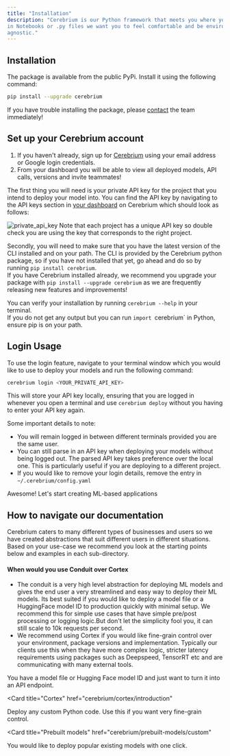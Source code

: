 ```yaml
---
title: "Installation"
description: "Cerebrium is our Python framework that meets you where you work - whether it be
in Notebooks or .py files we want you to feel comfortable and be environment
agnostic."
---
```


## Installation

The package is available from the public PyPi. Install it using the following
command:

```bash
pip install --upgrade cerebrium
```

If you have trouble installing the package, please [contact](mailto:support@cerebrium.ai) the team immediately!

## Set up your Cerebrium account

1. If you haven't already, sign up for
   [Cerebrium](https://dashboard.cerebrium.ai) using your email address or
   Google login credentials.
2. From your dashboard you will be able to view all deployed models, API calls,
   versions and invite teammates!

The first thing you will need is your private API key for the project that you intend to deploy your model into. You can find the API key by navigating to the API keys section in [your dashboard](https://dashboard.cerebrium.ai/projects/) on Cerebrium which should look as follows:

![private_api_key](/images/coretex/api_keys_private_key.png)
Note that each project has a unique API key so double check you are using the key that corresponds to the right project. 


Secondly, you will need to make sure that you have the latest version of the CLI installed and on your path. The CLI is provided by the Cerebrium python package, so if you have not installed that yet, go ahead and do so by running `pip install cerebrium`.   
If you have Cerebrium installed already, we recommend you upgrade your package with `pip install --upgrade cerebrium` as we are frequently releasing new features and improvements!  

You can verify your installation by running `cerebrium --help` in your terminal.  
If you do not get any output but you can run `import `cerebrium` in Python, ensure pip is on your path.


## Login Usage
To use the login feature, navigate to your terminal window which you would like to use to deploy your models and run the following command:

```bash
cerebrium login <YOUR_PRIVATE_API_KEY>
```

This will store your API key locally, ensuring that you are logged in whenever you open a terminal and use `cerebrium deploy` without you having to enter your API key again. 

Some important details to note:
- You will remain logged in between different terminals provided you are the same user.
- You can still parse in an API key when deploying your models without being logged out. The parsed API key takes preference over the local one. This is particularly useful if you are deploying to a different project.
- If you would like to remove your login details, remove the entry in `~/.cerebrium/config.yaml`


Awesome! Let's start creating ML-based applications

## How to navigate our documentation

Cerebrium caters to many different types of businesses and users so we have created abstractions that suit different users in different situations. Based on your use-case we recommend you look at the starting points below and examples in each sub-directory.

#### When would you use Conduit over Cortex
- The conduit is a very high level abstraction for deploying ML models and gives the end user a very streamlined and easy way to deploy their ML models. Its best suited if you would like to deploy a model file or a HuggingFace model ID to production quickly with minimal setup. We recommend this for simple use cases that have simple pre/post processing or logging logic.But don't let the simplicity fool you, it can still scale to 10k requests per second.
- We recommend using Cortex if you would like fine-grain control over your environment, package versions and implementation. Typically our clients use this when they have more complex logic, stricter latency requirements using packages such as Deepspeed, TensorRT etc and are communicating with many external tools.

<CardGroup>
<Card title="Conduit" href="cerebrium/conduit/introduction">
  You have a model file or Hugging Face model ID and just want to turn it into
  an API endpoint.
</Card>

<Card
  title="Cortex"
  href="cerebrium/cortex/introduction"
>
  Deploy any custom Python code. Use this if you want very fine-grain control.
</Card>

<Card
  title="Prebuilt models"
  href="cerebrium/prebuilt-models/custom"
>
  You would like to deploy popular existing models with one click.
</Card>
</CardGroup>
